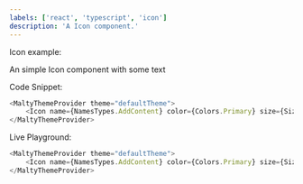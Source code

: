 ```yaml
---
labels: ['react', 'typescript', 'icon']
description: 'A Icon component.'
---
```




Icon example:

An simple Icon component with some text

Code Snippet:
```js
<MaltyThemeProvider theme="defaultTheme">
    <Icon name={NamesTypes.AddContent} color={Colors.Primary} size={SizesTypes.Small} />
</MaltyThemeProvider>
```


Live Playground:
```js live
<MaltyThemeProvider theme="defaultTheme">
    <Icon name={NamesTypes.AddContent} color={Colors.Primary} size={SizesTypes.Small} />
</MaltyThemeProvider>
```
